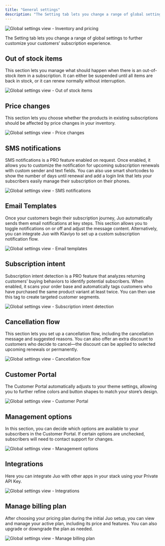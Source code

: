 ```yaml
---
title: "General settings"
description: "The Setting tab lets you change a range of global settings to further customize your customers’ subscription experience."
---
```


![Global settings view - Inventory and pricing](https://cdn.juo.io/content-uploads/global_settings_5ce4cb9b42.png)

The Setting tab lets you change a range of global settings to further customize your customers’ subscription experience.

## Out of stock items

This section lets you manage what should happen when there is an out-of-stock item in a subscription. It can either be suspended until all items are back in stock, or it can renew normally without interruption.

![Global settings view - Out of stock items](https://cdn.juo.io/content-uploads/settings_out_of_stock_6ee659eed4.png)

## Price changes

This section lets you choose whether the products in existing subscriptions should be affected by price changes in your inventory.

![Global settings view - Price changes](https://cdn.juo.io/content-uploads/settings_price_changes_ab43431639.png)

## SMS notifications

SMS notifications is a PRO feature enabled on request. Once enabled, it allows you to customize the notification for upcoming subscription renewals with custom sender and text fields. You can also use smart shortcodes to show the number of days until renewal and add a login link that lets your subscribers easily manage their subscription on their phones.

![Global settings view - SMS notifications](https://cdn.juo.io/content-uploads/settings_SMS_notifications_cc281408ed.png)

## Email Templates

Once your customers begin their subscription journey, Juo automatically sends them email notifications at key steps. This section allows you to toggle notifications on or off and adjust the message content. Alternatively, you can integrate Juo with Klaviyo to set up a custom subscription notification flow.

![Global settings view - Email templates](https://cdn.juo.io/content-uploads/settings_email_templates_375672b6eb.png)

## Subscription intent

Subscription intent detection is a PRO feature that analyzes returning customers’ buying behaviors to identify potential subscribers. When enabled, it scans your order base and automatically tags customers who have purchased the same product variant at least twice. You can then use this tag to create targeted customer segments.

![Global settings view - Subscription intent detection](https://cdn.juo.io/content-uploads/settings_subscription_intent_e7ddcf650d.png)

## Cancellation flow

This section lets you set up a cancellation flow, including the cancellation message and suggested reasons. You can also offer an extra discount to customers who decide to cancel—the discount can be applied to selected upcoming renewals or permanently.

![Global settings view - Cancellation flow](https://cdn.juo.io/content-uploads/settings_cancellation_flow_7666876ec5.png)

## Customer Portal

The Customer Portal automatically adjusts to your theme settings, allowing you to further refine colors and button shapes to match your store’s design.

![Global settings view - Customer Portal](https://cdn.juo.io/content-uploads/settings_customer_portal_ced3f24362.png)

## Management options

In this section, you can decide which options are available to your subscribers in the Customer Portal. If certain options are unchecked, subscribers will need to contact support for changes.

![Global settings view - Management options](https://cdn.juo.io/content-uploads/settings_management_options_671659741b.png)

## Integrations

Here you can integrate Juo with other apps in your stack using your Private API Key.

![Global settings view - Integrations](https://cdn.juo.io/content-uploads/settings_integrations_5dd9770d91.png)

## Manage billing plan

After choosing your pricing plan during the initial Juo setup, you can view and manage your active plan, including its price and features. You can also upgrade or downgrade the plan as needed.

![Global settings view - Manage billing plan](https://cdn.juo.io/content-uploads/settings_manage_billing_plan_0bf08ee3eb.png)
